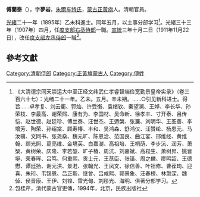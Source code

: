 '''傅蘭泰'''（{{bd|1868年||？||}}），字'''夢岩'''，[[朱爾车特氏|朱爾车特氏]]，[[蒙古|蒙古]][[正黃旗|正黃旗]]人。清朝官員。

[[光緒|光緒]]二十一年（1895年）乙未科進士。同年五月，以主事分部学习<ref>《大清德宗同天崇运大中至正经文纬武仁孝睿智端俭宽勤景皇帝实录》（卷三百六十七）：光绪二十一年。乙未。五月。辛未朔。……○引见新科进士。得旨……卓孝复、刘云衢、郭灿、许受衡、袁绪钦、秦望澜、王焯、李长华、孙荣枝、李最高、谢荣熙、康有为、李国材、吴命新、徐孝丰、寸开泰、吕传恺、赵世德、赵廷珍、傅兰泰、汪世杰、王迺槃、张濂、刘明华、王荃善、李增芳、陶荣、孙绍棠、顾寿椿、丰和、吴鸿森、舒鸿仪、汪赞纶、杨恩元、马汝骥、文同书、张尧燊、魏元旷、陈恩洽、范国良、曲江宴、邢维经、黄维翰、顾光照、葛亮维、金境芙、白嘉澍、高祖培、王桐荫、李步沆、润芳、萧榘、黄树荣、庆隆、李若堃、旷子椿、周沆、刘嘉斌、高崧生、萧树昇、姚晋埏、荣春晖、吕笃、何重熙、贡士元、王荩臣、张锴、周之麟、廖鸣韶、王德懋、谭廷扬、谢元洪、景溎、张翰光、王凤文、徐信善、叶祖修、曹葆珣、迎喜、朱珩、韦锦恩、吕正斯、继曾、吕咸熙、郭景象、汪春榜、林灏深、魏倬、侯晋康、王伊、刘锽、雷光甸、刘彤光、海明、俱著分部学习。</ref>。光緒三十三年（1907年）四月，任[[度支部|度支部]][[右丞侍郎|右丞侍郎]]一職。[[宣統|宣統]]三年十月二日（1911年11月22日），改任[[度支部|度支部]][[左丞侍郎|左丞侍郎]]一職<ref>包桂芹，清代蒙古官吏傳，1994年，北京，民族出版社</ref>。

==參考文獻==
{{reflist|2}}
{{光緒二十一年乙未科殿試金榜}}
{{清朝欽命憲政編查館職官}}
{{DEFAULTSORT:Fu傅}}
[[Category:清朝侍郎|Category:清朝侍郎]]
[[Category:正黃旗蒙古人|Category:正黃旗蒙古人]]
[[Category:傅姓|Category:傅姓]]